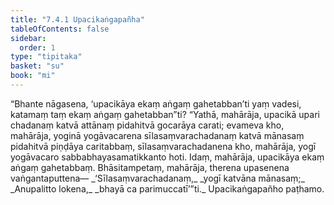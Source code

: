 ```yaml
---
title: "7.4.1 Upacikaṅgapañha"
tableOfContents: false
sidebar:
  order: 1
type: "tipitaka"
basket: "su"
book: "mi"
---
```



<DynamicBreadcrumb />

<Division number="255" book="mi" bookNo="28">

<Paragraph number="1836" book="mi">
“Bhante nāgasena, ‘upacikāya ekaṃ aṅgaṃ gahetabban’ti yaṃ vadesi, katamaṃ taṃ ekaṃ aṅgaṃ gahetabban”ti? “Yathā, mahārāja, upacikā upari chadanaṃ katvā attānaṃ pidahitvā gocarāya carati; evameva kho, mahārāja, yoginā yogāvacarena sīlasaṃvarachadanaṃ katvā mānasaṃ pidahitvā piṇḍāya caritabbaṃ, sīlasaṃvarachadanena kho, mahārāja, yogī yogāvacaro sabbabhayasamatikkanto hoti. Idaṃ, mahārāja, upacikāya ekaṃ aṅgaṃ gahetabbaṃ. Bhāsitampetaṃ, mahārāja, therena upasenena vaṅgantaputtena—
</Paragraph>

<Paragraph number="1837" type="verses" book="mi">
_‘Sīlasaṃvarachadanaṃ,_  
_yogī katvāna mānasaṃ;_  
_Anupalitto lokena,_  
_bhayā ca parimuccatī’”ti._  


</Paragraph>
</Division>

<Paragraph number="1838" type="center" book="mi">
Upacikaṅgapañho paṭhamo.
</Paragraph>